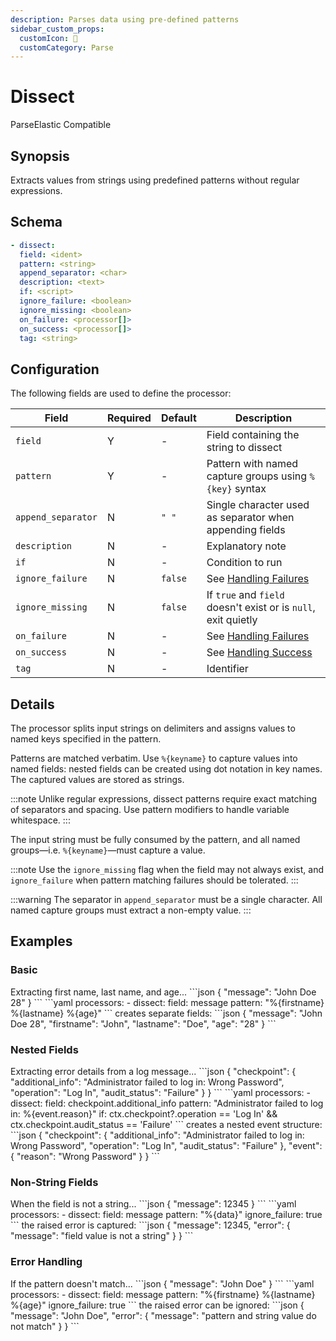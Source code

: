 ```yaml
---
description: Parses data using pre-defined patterns
sidebar_custom_props: 
  customIcon: 🔪
  customCategory: Parse
---
```


# Dissect

<span className="theme-doc-version-badge badge badge--primary">Parse</span><span className="theme-doc-version-badge badge badge--secondary">Elastic Compatible</span>

## Synopsis

Extracts values from strings using predefined patterns without regular expressions.

## Schema

```yaml {2,3}
- dissect:
  field: <ident>
  pattern: <string>
  append_separator: <char>
  description: <text>
  if: <script>
  ignore_failure: <boolean>
  ignore_missing: <boolean>
  on_failure: <processor[]>
  on_success: <processor[]>
  tag: <string>
```

## Configuration

The following fields are used to define the processor:

|Field|Required|Default|Description|
|---|---|---|---|
|`field`|Y|-|Field containing the string to dissect|
|`pattern`|Y|-|Pattern with named capture groups using `%{key}` syntax|
|`append_separator`|N|`" "`|Single character used as separator when appending fields|
|`description`|N|-|Explanatory note|
|`if`|N|-|Condition to run|
|`ignore_failure`|N|`false`|See [Handling Failures](../handling-failures.mdx)|
|`ignore_missing`|N|`false`|If `true` and `field` doesn't exist or is `null`, exit quietly|
|`on_failure`|N|-|See [Handling Failures](../handling-failures.mdx)|
|`on_success`|N|-|See [Handling Success](../handling-success.mdx)|
|`tag`|N|-|Identifier|

## Details

The processor splits input strings on delimiters and assigns values to named keys specified in the pattern.

Patterns are matched verbatim. Use `%{keyname}` to capture values into named fields: nested fields can be created using dot notation in key names. The captured values are stored as strings.

:::note
Unlike regular expressions, dissect patterns require exact matching of separators and spacing. Use pattern modifiers to handle variable whitespace.
:::

The input string must be fully consumed by the pattern, and all named groups&mdash;i.e. `%{keyname}`&mdash;must capture a value.

:::note
Use the `ignore_missing` flag when the field may not always exist, and `ignore_failure` when pattern matching failures should be tolerated.
:::

:::warning
The separator in `append_separator` must be a single character. All named capture groups must extract a non-empty value.
:::

## Examples

### Basic

<ExampleGrid>
  <CommentCol>
    Extracting first name, last name, and age...
  </CommentCol>
  <CodeCol>
    ```json
    {
      "message": "John Doe 28"
    }
    ```
    ```yaml
    processors:
      - dissect:
        field: message
        pattern: "%{firstname} %{lastname} %{age}"
    ```
  </CodeCol>
  <CommentCol>
    creates separate fields:
  </CommentCol>
  <CodeCol>
    ```json
    {
      "message": "John Doe 28",
      "firstname": "John",
      "lastname": "Doe",
      "age": "28"
    }
    ```
  </CodeCol>
</ExampleGrid>

### Nested Fields

<ExampleGrid>
  <CommentCol>
    Extracting error details from a log message...
  </CommentCol>
  <CodeCol>
    ```json
    {
      "checkpoint": {
        "additional_info": "Administrator failed to log in: Wrong Password",
        "operation": "Log In",
        "audit_status": "Failure"
      }
    }
    ```
    ```yaml
    processors:
      - dissect:
        field: checkpoint.additional_info
        pattern: "Administrator failed to log in: %{event.reason}"
        if: ctx.checkpoint?.operation == 'Log In' && ctx.checkpoint.audit_status == 'Failure'
    ```
  </CodeCol>
  <CommentCol>
    creates a nested event structure:
  </CommentCol>
  <CodeCol>
    ```json
    {
      "checkpoint": {
        "additional_info": "Administrator failed to log in: Wrong Password",
        "operation": "Log In", 
        "audit_status": "Failure"
      },
      "event": {
        "reason": "Wrong Password"
      }
    }
    ```
  </CodeCol>
</ExampleGrid>

### Non-String Fields

<ExampleGrid>
  <CommentCol>
    When the field is not a string...
  </CommentCol>
  <CodeCol>
    ```json
    {
      "message": 12345
    }
    ```
    ```yaml
    processors:
      - dissect:
        field: message
        pattern: "%{data}"
        ignore_failure: true
    ```
  </CodeCol>
  <CommentCol>
    the raised error is captured:
  </CommentCol>
  <CodeCol>
    ```json
    {
      "message": 12345,
      "error": {
        "message": "field value is not a string"
      }
    }
    ```
  </CodeCol>
</ExampleGrid>

### Error Handling

<ExampleGrid>
  <CommentCol>
    If the pattern doesn't match...
  </CommentCol>
  <CodeCol>
    ```json
    {
      "message": "John Doe"
    }
    ```
    ```yaml
    processors:
      - dissect:
        field: message
        pattern: "%{firstname} %{lastname} %{age}"
        ignore_failure: true
    ```
  </CodeCol>
  <CommentCol>
    the raised error can be ignored:
  </CommentCol>
  <CodeCol>
    ```json
    {
      "message": "John Doe",
      "error": {
        "message": "pattern and string value do not match"
      }
    }
    ```
  </CodeCol>
</ExampleGrid>
